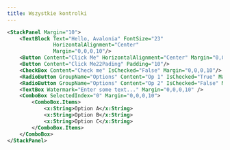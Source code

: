 ```yaml
---
title: Wszystkie kontrolki
---
```


```xml
<StackPanel Margin="10">
    <TextBlock Text="Hello, Avalonia" FontSize="23"
               HorizontalAlignment="Center"
               Margin="0,0,0,10"/>
    <Button Content="Click Me" HorizontalAlignment="Center" Margin="0,0,0,10" />
    <Button Content="Click Me22Pading" Padding="10"/>
    <CheckBox Content="Check me" IsChecked="False" Margin="0,0,0,10"/>
    <RadioButton GroupName="Options" Content="Op 1" IsChecked="True" Margin="0,0,0,10" />
    <RadioButton GroupName="Options" Content="Op 2" IsChecked="False" Margin="0,0,0,10" />
    <TextBox Watermark="Enter some text..." Margin="0,0,0,10" />
    <ComboBox SelectedIndex="0" Margin="0,0,0,10">
        <ComboBox.Items>
            <x:String>Option A</x:String>
            <x:String>Option B</x:String>
            <x:String>Option C</x:String>
        </ComboBox.Items>
    </ComboBox>
</StackPanel>
```